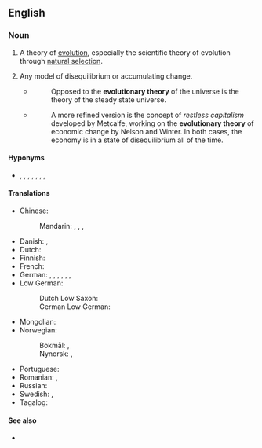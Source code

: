 ==English==
{{wikipedia}}

===Noun===
{{en-noun|evolutionary theories}}

# {{lb|en|biology}} A theory of [[evolution]], especially the scientific theory of evolution through [[natural selection]].
# {{lb|en|by extension}} Any model of disequilibrium or accumulating change.
#* {{quote-book|en|year=1962|author=Clifford D. Simak|title=The Solar System: Our New Front Yard|chapter=|url=|isbn=|page=70}}
#*: Opposed to the '''evolutionary theory''' of the universe is the theory of the steady state universe.
#* {{quote-book|en|year=2015|author=Jorge Turmo Arnal|title=Financial Crisis and the Failure of Economic Theory|chapter=|url=|isbn=|page=155}}
#*: A more refined version is the concept of ''restless capitalism'' developed by Metcalfe, working on the '''evolutionary theory''' of economic change by Nelson and Winter. In both cases, the economy is in a state of disequilibrium all of the time.

====Hyponyms====
* {{sense|biology}} {{l|en|natural selection}}, {{l|en|transmutationism}}, {{l|en|saltationism}}, {{l|en|transformationism}}, {{l|en|transformism}}, {{l|en|orthogenesis}}, {{l|en|Lamarckism}}, {{l|en|adaptationism}}

====Translations====
{{trans-top|theory of evolution}}
* Chinese:
*: Mandarin: {{t+|cmn|進化論}}, {{t+|cmn|进化论|tr=jìnhuàlùn}}, {{t+|cmn|演化論}}, {{t+|cmn|演化论|tr=yǎnhuàlùn}}
* Danish: {{t|da|evolutionsteori|c}}, {{t|da|udviklingslære|c}}
* Dutch: {{t+|nl|evolutietheorie|f}}
* Finnish: {{t+|fi|evoluutioteoria}}
* French: {{t|fr|théorie de l'évolution|f}}
* German: {{t+|de|Evolutionstheorie|f}}, {{t+|de|Deszendenztheorie|f}}, {{t+|de|Abstammungstheorie|f}}, {{t|de|Entwicklungslehre|f}}, {{t|de|Evolutionslehre|f}}, {{t+|de|Abstammungslehre|f}}, {{t+|de|Deszendenzlehre|f}}
* Low German:
*: Dutch Low Saxon: {{t|nds-nl|evolusietheorie}}
*: German Low German: {{t|nds-de|Evolutschoonstheorie|f}}
{{trans-mid}}
* Mongolian: {{t|mn|эволюцийн онол|sc=Cyrl}}
* Norwegian:
*: Bokmål: {{t|nb|evolusjonsteori|m}}, {{t|nb|utviklingslære|m|f}}
*: Nynorsk: {{t|nn|evolusjonsteori|m}}, {{t|nn|utviklingslære|f}}
* Portuguese: {{t|pt|teoria da evolução|f}}
* Romanian: {{t|ro|teorie evoluționară|f}}, {{t|ro|teorie evoluțională|f}}
* Russian: {{t|ru|тео́рия эволю́ции|f}}
* Swedish: {{t+|sv|evolutionsteori|c}}, {{t|sv|utvecklingslära|c}}
* Tagalog: {{t|tl|huna ng kasunlaran}}
{{trans-bottom}}

====See also====
* {{l|en|evolutionary biology}}

{{topics|en|Evolutionary theory}}